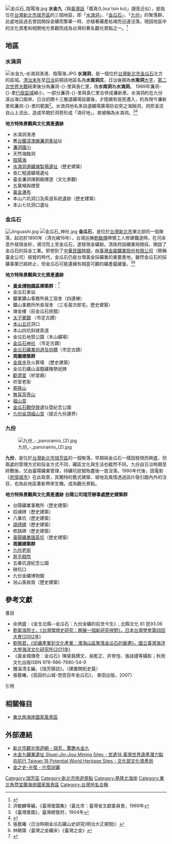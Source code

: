 [[File:金瓜石_陰陽海.jpg|thumb]]
'''水金九'''（與[[臺灣話|臺灣話]]「媠真久(suí tsin kú)」讀音近似），是指位在[[台灣|台灣]][[新北市|新北市]][[瑞芳區|瑞芳區]]的三個地區，即「[[水湳洞|水湳洞]]」、「[[金瓜石|金瓜石]]」、「[[九份|九份]]」的聚落群，此處地區過去曾因開採金礦而繁華一時，亦隨著礦產枯竭而迅速沒落，現因地區中的文化資產和相關地方景觀而成為台灣的著名觀光景點之一。<ref>{{cite press release|title=驚豔水金九，有空請你來走走|publisher=中央社訊息平台|date=2011-09-08|url=http://www.cna.com.tw/postwrite/Detail/89825.aspx|format=|language=中文|accessdate=2016-05-01|quote=|archive-date=2016-06-01|archive-url=https://web.archive.org/web/20160601100015/http://www.cna.com.tw/postwrite/Detail/89825.aspx|dead-url=no}}</ref>

==地區==
=== 水湳洞 ===
{{main|水湳洞}}
[[File:水金九-水湳洞漁港、陰陽海.JPG|thumb]]
'''水湳洞'''，是一個位於[[台灣|台灣]][[新北市|新北市]][[金瓜石|金瓜石]]北方的區域。[[臺灣清治時期|清治末年]]至[[台灣日治時期|日治]]前期該地區名為'''水南洞庄'''，日治後期為'''水南洞'''[[大字|大字]]，[[第二次世界大戰|第二次世界大戰]]結束後分為濂洞-{}-里與長仁里，改'''水南洞'''為'''水湳洞'''。 1969年濂洞-{}-里[[行政區域|行政區域]]縮小，一部分濂洞-{}-里與長仁里合併成濂新里。水湳洞約在九份溪出海口兩岸，日治初期十三層選礦場設置後，才陸續有居民遷入，約為現今濂新里和濂洞-{}-里的範圍<ref>洪敏麟等編，《臺灣堡圖集》（臺北市：臺灣省文獻委員會，1969年</ref>。水湳洞地名來自選礦場廣場巨岩旁之海蝕洞，洞旁溪流自山上流出，造成早期於洞旁形成「湳仔地」，故被稱為水湳洞。<ref>《臺灣堡圖》，臺灣總督府，1904年</ref><ref>{{cite web |url=http://www.ruifang.ntpc.gov.tw/_file/1278/SG/40238/D.html |title=新北市瑞芳區公所《行政區域圖》 |accessdate=2015-07-20 |archive-date=2015-07-22 |archive-url=https://web.archive.org/web/20150722044559/http://www.ruifang.ntpc.gov.tw/_file/1278/SG/40238/D.html |dead-url=yes }}</ref>

'''地方特殊景觀與文化資產遺跡'''
{{div col||cols=2}}
*水湳洞漁港
*舊[[深澳線|台鐵深澳線]][[濂洞車站|濂洞車站]]址
*[[新北市瑞芳區濂洞國民小學|濂洞國小]]
*天然海蝕洞
*[[陰陽海|陰陽海]]
*[[水湳洞選煉廠遺址|水湳洞選礦煉製場遺址]]（歷史建築）
*長仁粗選礦場遺址
*臺金濂洞煉銅廠煙道（文化景觀）
*五萬噸與煙管
*[[黃金瀑布|黃金瀑布]]
*本山六坑洞口及索道系統遺跡（歷史建築）
*本山七坑洞口遺址
{{div col end}}

===金瓜石===
[[File:Jinguashi.jpg|thumb]]
[[File:金瓜石_神社.jpg|thumb]]
{{main|金瓜石}}
'''金瓜石'''，是位於[[台灣|台灣]][[新北市|新北市]]東北部的一個聚落，起初於1890年（清光緒16年），台灣巡撫[[劉銘傳|劉銘傳]]帶領工人修建鐵道時，在河床意外發現金砂，溯河而上至金瓜石，遂發現金礦脈。清政府設礦業局開採，開啟了金瓜石的採金工業。即使到了[[臺灣戰後時期|中華民國時期]]，由[[臺灣金屬鑛業股份有限公司|臺灣金屬鑛業股份有限公司]]（簡稱臺金公司）經營的時代，金瓜石仍是台灣黃金採礦業的重要產地，雖然金瓜石的採礦事業已經終止，但金瓜石可能還擁有相當可觀的礦產蘊藏量。<ref>張藝曦〈日治時期金瓜石礦山史研究(明治大正期間)〉</ref><ref>林朝棨〈臺灣之金礦床〉《臺灣之金》</ref>

'''地方特殊景觀與文化資產遺跡'''
{{div col||cols=2}}
*'''[[黃金博物園區|黃金博物園區]]建築群'''：<ref>{{Cite web|title=新北市瑞芳區文化資產|url=https://nchdb.boch.gov.tw/assets/overview?limit=12&offset=12&query=%7B%22assetsClassifyType%22:null,%22searchType%22:false,%22belongCity%22:%223%22,%22belongCityId%22:%22307%22%7D&sort=registerDate&order=desc|author=國家文化資產網|publisher=文化部文化資產局|language=zh-tw|access-date=2021-07-24|archive-date=2021-05-09|archive-url=https://web.archive.org/web/20210509165705/https://nchdb.boch.gov.tw/assets/overview?limit=12&offset=12&query=%7B%22assetsClassifyType%22:null,%22searchType%22:false,%22belongCity%22:%223%22,%22belongCityId%22:%22307%22%7D&sort=registerDate&order=desc|dead-url=no}}</ref>
*金瓜石車站
*鑛業鑛山事務所員工宿舍（四連棟）
*鑛山事務所所長宿舍 （三毛菊次郎宅，歷史建築）
*煉金樓（前金瓜石旅館）
*[[太子賓館|太子賓館]] （市定古蹟）
*[[本山五坑|本山五坑]]洞口
*本山四坑斜坡索道
*金瓜石地質公園（本山礦場）
*[[金瓜石神社|金瓜石神社]] （市定古蹟）
*[[金瓜石礦業圳道及圳橋|金瓜石礦業圳道及圳橋]]（市定古蹟）
*'''周圍建築群'''
*[[金瓜石金泉寺|金泉寺]]及火葬場 （歷史建築）
*金瓜石礦山溫籍礦殤祭祀碑
*[[勸濟堂|勸濟堂]]（祈堂廟）
*祈堂老街
*[[基隆山|基隆山]]
*[[無耳茶壺山|無耳茶壺山]]
*[[福山宮|福山宮]]
*[[金瓜石戰俘營|金瓜石戰俘營]]遺址暨紀念公園
*[[九份侖頂福山宮|九份侖頂福山宮]]（接近九份邊界）
{{div col end}}


===九份===
[[File:九份_-_panoramio_(2).jpg|thumb]]

{{main|九份}}
'''九份'''，是位於[[台灣|台灣]][[新北市|新北市]][[瑞芳區|瑞芳區]]的一個聚落，早期與金瓜石一樣因發現而興盛，但兩處的管理方式和採金方式不同，礦區文化與生活也截然不同。九份自日治時期至終戰後，交由臺陽礦業管理，待礦坑挖掘殆盡後一度沒落。1990年代後，因電影《[[悲情城市|悲情城市]]》在此取景，其獨特的舊式建築、坡地及風情透過該片吸引國內外的注目，也為此地區重新帶來生機，成為觀光景點。

'''地方特殊景觀與文化資產遺跡'''
{{div col||cols=2}}
'''台陽公司瑞芳辦事處歷史建築群'''
*台陽礦業事務所（歷史建築）
*招魂碑（歷史建築）
*八番坑（歷史建築）
*[[頌德碑_(九份)|頌德碑]]（歷史建築）
*修路碑（歷史建築）
*[[臺陽礦業國英坑|臺陽礦業國英坑]]（歷史建築）
*'''周圍建築群'''
*[[九份老街|九份老街]]
*[[昇平戲院|昇平戲院]]
*五番坑道紀念公園
*磅坑口
*九份金礦博物館
*翁山英故居（歷史建築）
{{div col end}}

==參考文獻==
;書目
* 余炳盛 :《金生北縣--金瓜石：九份金礦的前世今生》, 北縣文化 81 民93.06
* [http://idv.sinica.edu.tw/ectjliu/%E5%8A%89%E7%BF%A0%E6%BA%B6%E5%AD%B8%E8%A1%93%E8%91%97%E4%BD%9C/W9-%E7%92%B0%E5%A2%83%E5%8F%B21pdf/2002%E8%87%BA%E7%81%A3%E7%92%B0%E5%A2%83%E5%8F%B2%E7%A0%94%E7%A9%B6.pdf  劉翠溶院士，《台灣環境史研究：開展一個新研究視野》，日本台灣學會第四回大會(2002年)]{{Wayback|url=http://idv.sinica.edu.tw/ectjliu/%E5%8A%89%E7%BF%A0%E6%BA%B6%E5%AD%B8%E8%A1%93%E8%91%97%E4%BD%9C/W9-%E7%92%B0%E5%A2%83%E5%8F%B21pdf/2002%E8%87%BA%E7%81%A3%E7%92%B0%E5%A2%83%E5%8F%B2%E7%A0%94%E7%A9%B6.pdf |date=20160304110044 }}
* [https://web.archive.org/web/20151223171825/http://ntouioc.ntou.edu.tw/files/writing/55_3ac70bf7.pdf  劉珮君，《從礦產業到文化產業：濱海山區聚落金瓜石的變遷》，國立臺灣海洋大學海洋文化研究所(2011年)]
*《黃金城傳奇：金瓜石》陳斐翡撰文，吳乾正、許育愷、張詠捷等攝影；秋雨文化出版ISBN 978-986-7680-54-9
*  鍾溫清主編，《瑞芳鎮誌》，〈建置開拓史篇〉
*  張藝曦，《孤寂的山城-悠悠百年金瓜石》， 麥田出版，2007）

;引用
{{reflist}}

== 相關條目 ==
*[[東北角海岸國家風景區|東北角海岸國家風景區]]


== 外部連結 ==
*[http://tour.ntpc.gov.tw/page.aspx?wtp=1&wnd=8 新北市觀光旅遊網 - 瑞芳．驚艷水金九] {{Wayback|url=http://tour.ntpc.gov.tw/page.aspx?wtp=1&wnd=8 |date=20160502025508 }}
*[http://twh.boch.gov.tw/tw18/index06.htm 水金九礦業遺址 Shuei-Jin-Jiou Mining Sites - 世遺18 臺灣世界遺產潛力點向前行 Taiwan 18 Potential World Heritage Sites - 文化部文化資產局] {{Wayback|url=http://twh.boch.gov.tw/tw18/index06.htm |date=20160427075501 }}
*[http://library.taiwanschoolnet.org/cyberfair2003/C0326220324/soner2-5.htm 金之史-光復 - 什麼狀礦] {{Webarchive|url=https://archive.is/20160501085116/http://library.taiwanschoolnet.org/cyberfair2003/C0326220324/soner2-5.htm |date=2016-05-01 }}

{{臺灣世界遺產潛力點}}

[[Category:瑞芳區|Category:瑞芳區]]
[[Category:新北市旅遊景點|Category:新北市旅遊景點]]
[[Category:基隆北海岸|Category:基隆北海岸]]
[[Category:東北角暨宜蘭海岸國家風景區|Category:東北角暨宜蘭海岸國家風景區]]
[[Category:台灣地名合稱|Category:台灣地名合稱]]